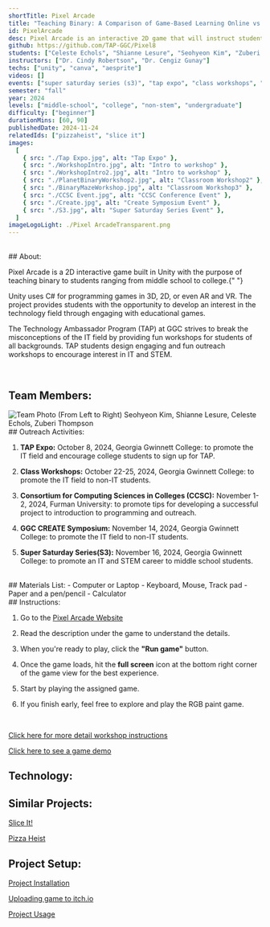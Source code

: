 ```yaml
---
shortTitle: Pixel Arcade
title: "Teaching Binary: A Comparison of Game-Based Learning Online vs In-Person"
id: PixelArcade
desc: Pixel Arcade is an interactive 2D game that will instruct students about the basics of binary. It was built using Unity and C#. Binary is the basis of how computers, photo editing, RGB, audio, and many other technologies work, which is why we wanted to get students familiar with it early on. Participants will play a tutorial and then 3 mini-games.
github: https://github.com/TAP-GGC/Pixel8
students: ["Celeste Echols", "Shianne Lesure", "Seohyeon Kim", "Zuberi Thompson"]
instructors: ["Dr. Cindy Robertson", "Dr. Cengiz Gunay"]
techs: ["unity", "canva", "aesprite"]
videos: []
events: ["super saturday series (s3)", "tap expo", "class workshops", "CCSC", "CREATE"]
semester: "fall"
year: 2024
levels: ["middle-school", "college", "non-stem", "undergraduate"]
difficulty: ["beginner"]
durationMins: [60, 90]
publishedDate: 2024-11-24
relatedIds: ["pizzaheist", "slice it"]
images:
  [
    { src: "./Tap Expo.jpg", alt: "Tap Expo" },
    { src: "./WorkshopIntro.jpg", alt: "Intro to workshop" },
    { src: "./WorkshopIntro2.jpg", alt: "Intro to workshop" },
    { src: "./PlanetBinaryWorkshop2.jpg", alt: "Classroom Workshop2" },
    { src: "./BinaryMazeWorkshop.jpg", alt: "Classroom Workshop3" },
    { src: "./CCSC Event.jpg", alt: "CCSC Conference Event" },
    { src: "./Create.jpg", alt: "Create Symposium Event" },
    { src: "./S3.jpg", alt: "Super Saturday Series Event" },
  ]
imageLogoLight: ./Pixel ArcadeTransparent.png
---
```



<br />
## About:

Pixel Arcade is a 2D interactive game built in Unity with the purpose of teaching binary to students ranging from middle school to college.{" "}

Unity uses C# for programming games in 3D, 2D, or even AR and VR. The project provides students with the opportunity
to develop an interest in the technology field through engaging with educational games.

The Technology Ambassador Program (TAP) at GGC strives to break the misconceptions of the IT field by providing fun workshops for students of all backgrounds. TAP students design engaging and fun outreach workshops to encourage interest in IT and STEM.

<br />

## Team Members:

<img src={team.src} alt="Team Photo" />
(From Left to Right) Seohyeon Kim, Shianne Lesure, Celeste Echols, Zuberi Thompson
<br />
## Outreach Activities:

1.  <b>TAP Expo:</b> October 8, 2024, Georgia Gwinnett College: to promote the IT
    field and encourage college students to sign up for TAP.

2.  <b>Class Workshops:</b> October 22-25, 2024, Georgia Gwinnett College: to promote
    the IT field to non-IT students.

3.  <b>Consortium for Computing Sciences in Colleges (CCSC):</b> November 1-2, 2024,
    Furman University: to promote tips for developing a successful project to introduction
    to programming and outreach.

4.  <b>GGC CREATE Symposium:</b> November 14, 2024, Georgia Gwinnett College: to
    promote the IT field to non-IT students.
5.  <b>Super Saturday Series(S3):</b> November 16, 2024, Georgia Gwinnett College:
    to promote an IT and STEM career to middle school students.

<br />
## Materials List:
- Computer or Laptop
- Keyboard, Mouse, Track pad
- Paper and a pen/pencil
- Calculator

<br />
## Instructions:

1. Go to the [Pixel Arcade Website](https://slesure.itch.io/pixel-arcade)

2. Read the description under the game to understand the details.​

3. When you're ready to play, click the <b>"Run game"</b> button.​

4. Once the game loads, hit the <b>full screen</b> icon at the bottom right corner of the game view for the best experience.​

5. Start by playing the assigned game.​

6. If you finish early, feel free to explore and play the RGB paint game.

<br/>

[Click here for more detail workshop instructions](https://github.com/TAP-GGC/Pixel8/blob/main/documents/tutorial%20materials/Workshop%20Instructions.pdf)

[Click here to see a game demo](https://github.com/TAP-GGC/Pixel8?tab=readme-ov-file#game-demo)
<br />

## Technology:
<div class='gallery-list'>
<Logo src= {unity.src} alt="Unity" link="https://unity.com/"/>
<Logo src= {canva.src} alt="Canva" link="https://www.canva.com/"/>
<Logo src= {aesprite.src} alt="Aesprite" link="https://www.aseprite.org/"/>
</div>

## Similar Projects:

[Slice It!](https://tapggc.org/projects/2022/fall/slice-IT/)

[Pizza Heist](https://tapggc.org/projects/2024/fall/pizzaheist/)

## Project Setup:

[Project Installation](https://youtu.be/DCd296jpmJo)

[Uploading game to itch.io](https://www.youtube.com/watch?v=skBEu32hGTg)

[Project Usage](https://github.com/TAP-GGC/Pixel8?tab=readme-ov-file#project-usage)
